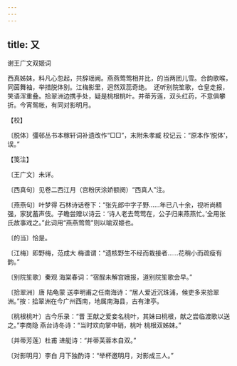 ```yaml
---
---
---
```

title: 又
---



谢王广文双姬词





西真姊妹，料凡心忽起，共辞瑶阙。燕燕莺莺相并比，的当两团儿雪。合韵歌喉，同茵舞袖，举措脱体别。江梅影里，迥然双蕊奇绝。　还听别院笙歌，仓皇走报，笑语浑重叠。拾翠洲边携手处，疑是桃根桃叶。并蒂芳莲，双头红药，不意俱攀折。今宵鸳帐，有同对影明月。





【校】


〔脱体〕彊邨丛书本稼轩词补遗改作“□□”，末附朱孝臧 校记云：“原本作‘脱体’，误。”





【笺注】


〔王广文〕未详。

〔西真句〕见卷二西江月（宫粉厌涂娇额阕）“西真人”注。

〔燕燕句〕叶梦得 石林诗话卷下：“张先郎中字子野……年已八十余，视听尚精强，家犹蓄声伎。子瞻尝赠以诗云：‘诗人老去莺莺在，公子归来燕燕忙。’全用张氏故事戏之。”此词用“燕燕莺莺”则以喻双姬也。

〔的当〕恰是。

〔江梅〕即野梅，范成大 梅谱谓：“遗核野生不经而栽接者……花稍小而疏瘦有韵。”

〔别院笙歌〕秦观 海棠春词：“宿酲未解宫娥报，道别院笙歌会早。”

〔拾翠洲〕唐 陆龟蒙 送李明甫之任南海诗：“居人爱近沉珠浦，候吏多来拾翠洲。”按：拾翠洲在今广州西南，地属南海县，古有津亭。

〔桃根桃叶〕古今乐录：“晋 王献之爱妾名桃叶，其妹曰桃根，献之尝临渡歌以送之。”李商隐 燕台诗冬诗：“当时欢向掌中销，桃叶 桃根双姊妹。”

〔并蒂芳莲〕杜甫 进艇诗：“并蒂芙蓉本自双。”

〔对影明月〕李白 月下独酌诗：“举杯邀明月，对影成三人。”
